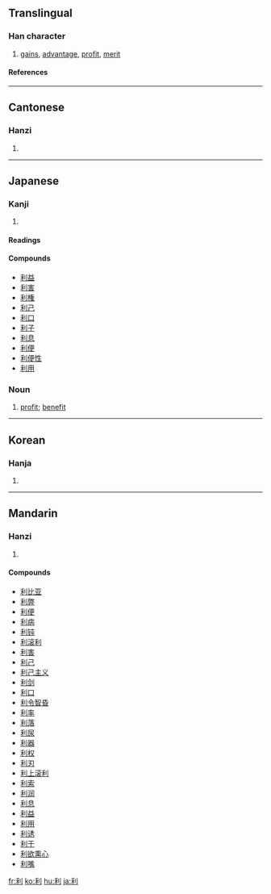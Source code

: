 ==Translingual==
===Han character===
{{Han char|rn=18|rad=刀|as=05|sn=7|four=2290<sub>0</sub>|canj=竹木中弓 (HDLN)}}
# [[gain]]s, [[advantage]], [[profit]], [[merit]]
====References====
{{Han ref|kx=0138.190|dkj=01932|dj=0313.080|hdz=10329.020|uh=5229|ud=21033|bh=A751|bd=42833}}
----
==Cantonese==
===Hanzi===
{{yue-hanzi|jyut=|y=lei6}}
# {{defn|Cantonese}}
----
==Japanese==
===Kanji===
{{ja-kanji|grade=4|rs=刀05}}
# {{defn|Japanese}}
====Readings====
{{ja-readings|on=リ (ri)|kun=[[きく]] (kiku), [[よい]] (yoi), [[するどい]] (surudoi)}}

====Compounds====
* [[利益]]
* [[利害]]
* [[利権]]
* [[利己]]
* [[利口]]
* [[利子]]
* [[利息]]
* [[利便]]
* [[利便性]]
* [[利用]]

===Noun===
{{ja-noun|k|hira=り|rom=ri}}
# [[profit]]; [[benefit]]
----
==Korean==
===Hanja===
{{ko-hanja|hangeul=[[리]] > [[이]]|rv=ri|mr=ri}}
# {{defn|Korean}}
----
==Mandarin==
===Hanzi===
{{cmn-hanzi|pin=[[lì]] (li4), [[biè]] (bie4)|wg=pieh<sup>4</sup>, li<sup>4</sup>}}
# {{defn|Mandarin}}

====Compounds====
* [[利比亚]]
* [[利弊]]
* [[利便]]
* [[利病]]
* [[利钝]]
* [[利滚利]]
* [[利害]]
* [[利己]]
* [[利己主义]]
* [[利剑]]
* [[利口]]
* [[利令智昏]]
* [[利率]]
* [[利落]]
* [[利尿]]
* [[利器]]
* [[利权]]
* [[利刃]]
* [[利上滚利]]
* [[利索]]
* [[利润]]
* [[利息]]
* [[利益]]
* [[利用]]
* [[利诱]]
* [[利于]]
* [[利欲熏心]]
* [[利嘴]]

[[fr:利]]
[[ko:利]]
[[hu:利]]
[[ja:利]]